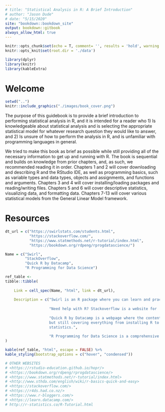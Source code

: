 ```yaml
---
# title: "Statistical Analysis in R: A Brief Introduction"
# author: "Jason Dude"
# date: "5/15/2020"
site: "bookdown::bookdown_site"
output: bookdown::gitbook
always_allow_html: true
---
```


```r
knitr::opts_chunk$set(echo = T, comment= '', results = 'hold', warning = F, message = F, fig.align = 'center')
knitr::opts_knit$set(root.dir = './data')
```

```r
library(dplyr)
library(knitr)
library(kableExtra)
```

# Welcome {-}

```r
setwd("..")
knitr::include_graphics("./images/book_cover.png")
```

The purpose of this guidebook is to provide a brief introduction to performing statistical analysis in R, and it is intended for a reader who 1) Is knowledgeable about statistical analysis and is selecting the appropriate statistical model for whatever research question they would like to answer, and 2) Is unsure of how to perform the analysis in R, and is unfamiliar with programming languages in general. 

We tried to make this book as brief as possible while still providing all of the necessary information to get up and running with R. The book is sequential and builds on knowledge from prior chapters, and, as such, we recommended reading it in order. Chapters 1 and 2 will cover downloading and describing R and the RStudio IDE, as well as programming basics, such as variable types and data types, objects and assignments, and functions and arguments. Chapters 3 and 4 will cover installing/loading packages and reading/writing files. Chapters 5 and 6 will cover descriptive statistics, visualizing data, and formatting data. Chapters 7-13 will cover various statistical models from the General Linear Model framework. 

<!--
# Functions List{-}
Below are a few common functions that may be helpful for future reference.

```r
# GET HELP ON TOPICS / WITH FUNCTIONS
help()

# READ CSV FILE
read.csv()

# READ TEXT FILE
read.delim()

# INSTALL PACKAGES
install.packages()

# LOAD PACKAGES
library()

# PRINT FIRST FEW ROWS OF DATA
head()

# PRINT LAST FEW ROWS OF DATA
tail()

# PRINT STRUCTURE OF DATA
str()

# DESCRIPTIVE STATISTICS
mean()
sd()
summary()
cor()
var()
is.na()

# CORRELATION MATRIX 
rcorr() # Package required: Hmisc

# PAIRWISE PARTIAL CORRELATION
ppcor::pcor() # Package required: ppcor

# VISUALIZE DATA 
plot()
hist()

# SHAPIRO-WILK NORMALITY TEST
shapiro.test()

# LINEAR MODEL
lm()

# STUDENT'S T-TEST
t.test()

# ANALYSIS OF DATA FROM FACTORIAL EXPERIMENTS
ezANOVA() # Package requried: ez

# ANALYSIS OF VARIANCE (MODEL COMPARISON)
aov()
```
-->

# Resources {-} 

```r
dt_url = c("https://swirlstats.com/students.html",
           "https://stackoverflow.com/",
           "https://www.statmethods.net/r-tutorial/index.html",
           "https://bookdown.org/rdpeng/rprogdatascience/")

Name = c("Swirl",
         "StackOverflow",
         "Quick R by Datacamp",
         "R Programming for Data Science")

ref_table <- 
tibble::tibble(
    
    Link = cell_spec(Name, "html", link = dt_url),
    
    Description = c("Swirl is an R package where you can learn and practice R,                     in R. Click on the link provided to learn more about                           installing and using swirl. ",
                    
                    "Need help with R? Stackoverflow is a website for                              posting programming related questions.", 
                    
                    "Quick R by Datacamp is a webpage where the content is very                     simmilar to that of this guidebook: short and to the point,
                    but still covering everything from installing R to
                    statistics.", 
                    
                    "R Programming for Data Science is a comprehensive                             introduction to R and data analysis written by Roger D.                        Peng, a professor of Biostatistics at the Johns Hopkins                        Bloomberg School of Public Health.")
)

kable(ref_table, "html", escape = FALSE) %>%
kable_styling(bootstrap_options = c("hover", "condensed")) 

# OTHER WEBSITES
# <https://rstudio-education.github.io/hopr/>
# <https://bookdown.org/rdpeng/rprogdatascience/>
# <https://www.statmethods.net/r-tutorial/index.html>
# <http://www.sthda.com/english/wiki/r-basics-quick-and-easy> 
# <https://stackoverflow.com/>
# <https://r4ds.had.co.nz/>
# <https://www.r-bloggers.com/>
# <https://learn.datacamp.com/>
# http://r-statistics.co/R-Tutorial.html
```
